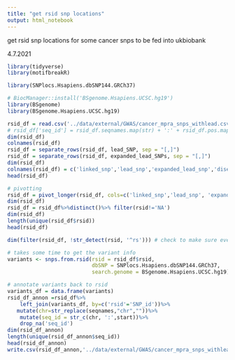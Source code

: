 ```yaml
---
title: "get rsid snp locations"
output: html_notebook
---
```

get rsid snp locations for some cancer snps to be fed into ukbiobank

4.7.2021

```r
library(tidyverse)
library(motifbreakR)

library(SNPlocs.Hsapiens.dbSNP144.GRCh37)

# BiocManager::install('BSgenome.Hsapiens.UCSC.hg19')
library(BSgenome)
library(BSgenome.Hsapiens.UCSC.hg19)

```

```r
rsid_df = read.csv('../data/external/GWAS/cancer_mpra_snps_withlead.csv')#,index_col=0)
# rsid_df['seq_id'] = rsid_df.seqnames.map(str) + ':' + rsid_df.pos.map(str)
dim(rsid_df)
colnames(rsid_df)
rsid_df = separate_rows(rsid_df, lead_SNP, sep = "[,]")
rsid_df = separate_rows(rsid_df, expanded_lead_SNPs, sep = "[,]")
dim(rsid_df)
colnames(rsid_df) = c('linked_snp','lead_snp','expanded_lead_snp','disease','hit')
head(rsid_df)

# pivotting
rsid_df = pivot_longer(rsid_df, cols=c('linked_snp','lead_snp', 'expanded_lead_snp'), names_to='snp_type', values_to='rsid')
dim(rsid_df)
rsid_df = rsid_df%>%distinct()%>% filter(rsid!='NA')
dim(rsid_df)
length(unique(rsid_df$rsid))
head(rsid_df)

dim(filter(rsid_df, !str_detect(rsid, '^rs'))) # check to make sure everything starts with rs

```

```r
# takes some time to get the variant info
variants <- snps.from.rsid(rsid = rsid_df$rsid,
                           dbSNP = SNPlocs.Hsapiens.dbSNP144.GRCh37,
                           search.genome = BSgenome.Hsapiens.UCSC.hg19)
```


```r
# annotate variants back to rsid
variants_df = data.frame(variants)
rsid_df_annon =rsid_df%>% 
    left_join(variants_df, by=c('rsid'='SNP_id'))%>%
   mutate(chr=str_replace(seqnames,"chr",""))%>%
    mutate(seq_id = str_c(chr, ':',start))%>%
    drop_na('seq_id')
dim(rsid_df_annon)
length(unique(rsid_df_annon$seq_id))
head(rsid_df_annon)
write.csv(rsid_df_annon,'../data/external/GWAS/cancer_mpra_snps_withlead_annon.csv')
```

